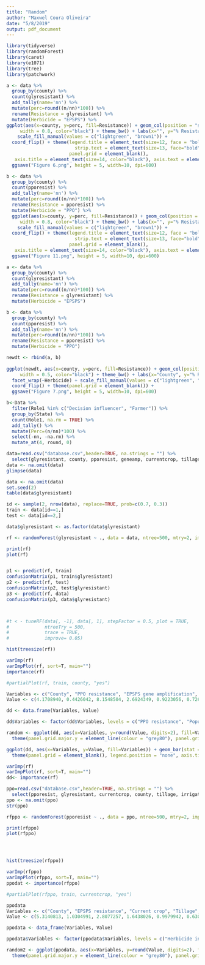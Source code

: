 ```yaml
---
title: "Random"
author: "Maxwel Coura Oliveira"
date: "5/8/2019"
output: pdf_document
---
```



```r
library(tidyverse)
library(randomForest)
library(caret)
library(e1071)
library(tree)
library(patchwork)
```

```r
a <- data %>% 
  group_by(county) %>% 
  count(glyresistant) %>% 
  add_tally(name='nn') %>% 
  mutate(perc=round((n/nn)*100)) %>% 
  rename(Resistance = glyresistant) %>% 
  mutate(Herbicide = "EPSPS") %>% 
ggplot(aes(x=county, y=perc, fill=Resistance)) + geom_col(position = "stack",
     width = 0.8, color="black") + theme_bw() + labs(x="", y="% Resistance in genotypic assays") +
    scale_fill_manual(values = c("lightgreen", "brown1")) +
  coord_flip() + theme(legend.title = element_text(size=12, face = "bold"), 
                         strip.text = element_text(size=13, face="bold"), 
                       panel.grid = element_blank(),
   axis.title = element_text(size=14, color="black"), axis.text = element_text(size=13, color="black"), legend.text = element_text(size=12), legend.position = "right") +
  ggsave("Figure 6.png", height = 5, width=10, dpi=600) 
```
```r
b <- data %>% 
  group_by(county) %>% 
  count(pporesist) %>% 
  add_tally(name='nn') %>% 
  mutate(perc=round((n/nn)*100)) %>% 
  rename(Resistance = pporesist) %>% 
  mutate(Herbicide = "PPO") %>% 
  ggplot(aes(x=county, y=perc, fill=Resistance)) + geom_col(position = "stack",
     width = 0.8, color="black") + theme_bw() + labs(x="", y="% Resistance in genotypic assays") +
    scale_fill_manual(values = c("lightgreen", "brown1")) +
  coord_flip() + theme(legend.title = element_text(size=12, face = "bold"), 
                         strip.text = element_text(size=13, face="bold"), 
                       panel.grid = element_blank(),
   axis.title = element_text(size=14, color="black"), axis.text = element_text(size=13, color="black"), legend.text = element_text(size=12), legend.position = "right") +
  ggsave("Figure 11.png", height = 5, width=10, dpi=600) 
```



```r
a <- data %>% 
  group_by(county) %>% 
  count(glyresistant) %>% 
  add_tally(name='nn') %>% 
  mutate(perc=round((n/nn)*100)) %>% 
  rename(Resistance = glyresistant) %>% 
  mutate(Herbicide = "EPSPS")

b <- data %>% 
  group_by(county) %>% 
  count(pporesist) %>% 
  add_tally(name='nn') %>% 
  mutate(perc=round((n/nn)*100)) %>% 
  rename(Resistance = pporesist) %>% 
  mutate(Herbicide = "PPO")

newdt <- rbind(a, b)
  
ggplot(newdt, aes(x=county, y=perc, fill=Resistance)) + geom_col(position = "stack",
     width = 0.5, color="black") + theme_bw() + labs(x="County", y="% Resistance in genotypic assays") +
  facet_wrap(~Herbicide) + scale_fill_manual(values = c("lightgreen", "brown1")) +
  coord_flip() + theme(panel.grid = element_blank()) +
  ggsave("Figure 7.png", height = 5, width=10, dpi=600) 
```

```r
b<-Data %>% 
  filter(Role1 %in% c("Decision influencer", "Farmer")) %>% 
  group_by(State) %>% 
  count(Role1, na.rm = TRUE) %>% 
  add_tally() %>% 
  mutate(Perc=(n/nn)*100) %>%  
  select(-nn, -na.rm) %>% 
  mutate_at(4, round, 0)
```


```r
data=read.csv("database.csv",header=TRUE, na.strings = "") %>% 
  select(glyresistant, county, pporesist, geneamp, currentcrop, tillage, irrigation, populationdistribution, populationdensity, previouscrop)
data <- na.omit(data)
glimpse(data)
```






```r
data <- na.omit(data)
set.seed(2)
table(data$glyresistant)

id <- sample(2, nrow(data), replace=TRUE, prob=c(0.7, 0.3))
train <- data[id==1,]
test <- data[id==2,]

data$glyresistant <- as.factor(data$glyresistant)

rf <- randomForest(glyresistant ~ ., data = data, ntree=500, mtry=2, importance=TRUE, proximity=TRUE)

print(rf)
plot(rf)


p1 <- predict(rf, train)
confusionMatrix(p1, train$glyresistant)
p2 <- predict(rf, test)
confusionMatrix(p2, test$glyresistant)
p3 <- predict(rf, data)
confusionMatrix(p3, data$glyresistant)



#t < - tuneRF(data[, -1], data[, 1], stepFactor = 0.5, plot = TRUE, 
#             ntreeTry = 500,
#             trace = TRUE,
#             improve= 0.05)

hist(treesize(rf))

varImp(rf)
varImpPlot(rf, sort=T, main="")
importance(rf)

#partialPlot(rf, train, county, "yes")
```



```r
Variables <- c("County", "PPO resistance", "EPSPS gene amplification", "Current crop", "Tillage", "Irrigation", "Population distribution", "Population density", "Previous crop")
Value <- c(4.1708940, 0.4426042, 8.1548504, 2.6924349, 0.9223056, 0.7266807, 0.4621973, 0.9370659, 1.3669311)

dd <- data.frame(Variables, Value)

dd$Variables <- factor(dd$Variables, levels = c("PPO resistance", "Population distribution", "Irrigation", "Tillage", "Population density", "Previous crop", "Current crop", "County", "EPSPS gene amplification"), labels = c("PPO resistance", "Population distribution", "Irrigation", "Tillage", "Population density", "Previous crop", "Current crop", "County", "EPSPS gene amplification"))
```

```r
random <- ggplot(dd, aes(x=Variables, y=round(Value, digits=2), fill=Variables)) + geom_point(size=3) + theme_bw() + coord_flip() + labs(y="Gini Index", x="") + scale_y_continuous(limits=c(0, 10), labels = scales::number_format(accuracy = 1)) +
  theme(panel.grid.major.y = element_line(colour = "grey80"), panel.grid.major.x = element_blank(), panel.grid.minor.x = element_blank(), legend.position = "none", axis.title = element_text(size=15, color="black"), axis.text =element_text(size=13, color="black")) + ggsave("Figure 4.png", height = 6, width=8, dpi=800)
```


```r
ggplot(dd, aes(x=Variables, y=Value, fill=Variables)) + geom_bar(stat = "identity", width = 0.6, color="darkgreen") + theme_bw() + coord_flip() + labs(y="Gini Index", x="") + scale_fill_brewer(palette = "oranges") +
  theme(panel.grid = element_blank(), legend.position = "none", axis.title = element_text(size=15, color="black"), axis.text =element_text(size=13, color="black")) + ggsave("Figure 4.pdf", height = 6, width=8, dpi=600)
```





```r
varImp(rf)
varImpPlot(rf, sort=T, main="")
dd<- importance(rf)
```



```r
ppo=read.csv("database.csv",header=TRUE, na.strings = "") %>% 
  select(pporesist, glyresistant, currentcrop, county, tillage, irrigation, herbicideinjury, populationdistribution, populationdensity, previouscrop)
ppo <- na.omit(ppo)
str(ppo)
```


```r

rfppo <- randomForest(pporesist ~ ., data = ppo, ntree=500, mtry=2, importance=TRUE, proximity=TRUE)

print(rfppo)
plot(rfppo)




hist(treesize(rfppo))

varImp(rfppo)
varImpPlot(rfppo, sort=T, main="")
ppodat <- importance(rfppo)

#partialPlot(rfppo, train, currentcrop, "yes")
```






```r
ppodata
Variables <- c("County", "EPSPS resistance", "Current crop", "Tillage", "Irrigation", "Herbicide injury", "Population distribution", "Population density", "Previous crop")
Value <- c(5.3140813, 1.0304991, 2.8077257, 1.6438026, 0.9979942, 0.6300471, 0.7971184, 2.0644607, 2.2101004)

ppodata <- data_frame(Variables, Value)

ppodata$Variables <- factor(ppodata$Variables, levels = c("Herbicide injury", "Population distribution", "Irrigation", "EPSPS resistance", "Tillage", "Population density", "Previous crop", "Current crop", "County"), labels = c("Herbicide injury", "Population distribution", "Irrigation", "EPSPS resistance", "Tillage", "Population density", "Previous crop", "Current crop", "County"))
```

```r
random2 <- ggplot(ppodata, aes(x=Variables, y=round(Value, digits=2), fill=Variables)) + geom_point(size=3) + theme_bw() + coord_flip() + labs(y="Gini Index", x="") + scale_y_continuous(limits=c(0, 6), labels = scales::number_format(accuracy = 1)) +
  theme(panel.grid.major.y = element_line(colour = "grey80"), panel.grid.major.x = element_blank(), panel.grid.minor.x = element_blank(), legend.position = "none", axis.title = element_text(size=15, color="black"), axis.text =element_text(size=13, color="black")) + ggsave("Figure 10.png", height = 6, width=8, dpi=800)
```

